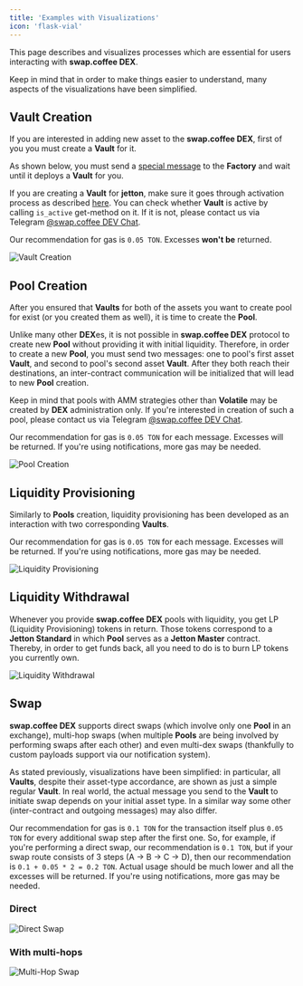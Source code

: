 ```yaml
---
title: 'Examples with Visualizations'
icon: 'flask-vial'
---
```


This page describes and visualizes processes which are essential for users interacting with **swap.coffee DEX**.

Keep in mind that in order to make things easier to understand, many aspects of the visualizations have been simplified.

## Vault Creation

If you are interested in adding new asset to the **swap.coffee DEX**, first of you you must create a **Vault** for it.

As shown below, you must send a [special message]() to the **Factory** and wait until it deploys a **Vault** for you.

If you are creating a **Vault** for **jetton**, make sure it goes through activation process
as described [here](/technical-guides/dex/tlb-schemes#activatevaultinternal).
You can check whether **Vault** is active by calling `is_active` get-method on it.
If it is not, please contact us via Telegram [@swap.coffee DEV Chat](https://t.me/swapcoffee_dev_chat).

Our recommendation for gas is `0.05 TON`. Excesses **won't be** returned.

![Vault Creation](/images/dex/create_vault.png)

## Pool Creation

After you ensured that **Vaults** for both of the assets you want to create pool for exist (or you created them as well),
it is time to create the **Pool**.

Unlike many other **DEX**es, it is not possible in **swap.coffee DEX** protocol to create new **Pool** without providing
it with initial liquidity. Therefore, in order to create a new **Pool**, you must send two messages: one to pool's
first asset **Vault**, and second to pool's second asset **Vault**. After they both reach their destinations,
an inter-contract communication will be initialized that will lead to new **Pool** creation.

Keep in mind that pools with AMM strategies other than **Volatile** may be created by **DEX** administration only.
If you're interested in creation of such a pool, please contact us via Telegram [@swap.coffee DEV Chat](https://t.me/swapcoffee_dev_chat).

Our recommendation for gas is `0.05 TON` for each message. Excesses will be returned.
If you're using notifications, more gas may be needed.

![Pool Creation](/images/dex/create_pool.png)

## Liquidity Provisioning

Similarly to **Pools** creation, liquidity provisioning has been developed as an interaction with two corresponding **Vaults**.

Our recommendation for gas is `0.05 TON` for each message. Excesses will be returned.
If you're using notifications, more gas may be needed.

![Liquidity Provisioning](/images/dex/deposit_liquidity.png)

## Liquidity Withdrawal

Whenever you provide **swap.coffee DEX** pools with liquidity, you get LP (Liquidity Provisioning) tokens in return.
Those tokens correspond to a **Jetton Standard** in which **Pool** serves as a **Jetton Master** contract.
Thereby, in order to get funds back, all you need to do is to burn LP tokens you currently own.

![Liquidity Withdrawal](/images/dex/withdraw_liquidity.png)

## Swap

**swap.coffee DEX** supports direct swaps (which involve only one **Pool** in an exchange),
multi-hop swaps (when multiple **Pools** are being involved by performing swaps after each other) and
even multi-dex swaps (thankfully to custom payloads support via our notification system).

As stated previously, visualizations have been simplified: in particular, all **Vaults**, despite their asset-type accordance,
are shown as just a simple regular **Vault**. In real world, the actual message you send to the **Vault** to initiate swap
depends on your initial asset type. In a similar way some other (inter-contract and outgoing messages) may also differ.

Our recommendation for gas is `0.1 TON` for the transaction itself plus `0.05 TON` for every additional swap step after the first one.
So, for example, if you're performing a direct swap, our recommendation is `0.1 TON`,
but if your swap route consists of 3 steps (A -> B -> C -> D), then our recommendation is `0.1 + 0.05 * 2 = 0.2 TON`.
Actual usage should be much lower and all the excesses will be returned.
If you're using notifications, more gas may be needed.

### Direct

![Direct Swap](/images/dex/swap_direct.png)

### With multi-hops

![Multi-Hop Swap](/images/dex/swap_multihop.png)
